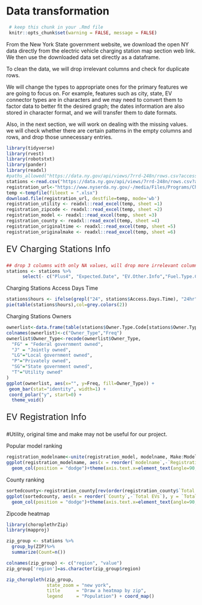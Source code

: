 # Data transformation
```r
 # keep this chunk in your .Rmd file
 knitr::opts_chunk$set(warning = FALSE, message = FALSE)
```

From the New York State government website, we download the open NY data directly from the electric vehicle charging station map section web link. We then use the downloaded data set directly as a dataframe. 

To clean the data, we will drop irrelevant columns and check for duplicate rows. 

We will change the types to appropriate ones for the primary features we are going to focus on. For example, features such as city, state, EV connector types are in characters and we may need to convert them to factor data to better fit the desired graph; the dates information are also stored in character format, and we will transfer them to date formats.

Also, in the next section, we will work on dealing with the missing values. we will check whether there are certain patterns in the empty columns and rows, and drop those unnecessary entries.


```r
library(tidyverse)
library(rvest)
library(robotstxt)
library(pander)
library(readxl)
#paths_allowed("https://data.ny.gov/api/views/7rrd-248n/rows.csv?accessType=DOWNLOAD&sorting=true")
stations <-read.csv("https://data.ny.gov/api/views/7rrd-248n/rows.csv?accessType=DOWNLOAD&sorting=true")
registration_url<-"https://www.nyserda.ny.gov/-/media/Files/Programs/ChargeNY/EV-Registration-Tables.xlsx"
temp <-tempfile(fileext = ".xlsx")
download.file(registration_url, destfile=temp, mode='wb')
registration_utility <- readxl::read_excel(temp, sheet =1)
registration_zipcode <- readxl::read_excel(temp, sheet =2)
registration_model <- readxl::read_excel(temp, sheet =3)
registration_county <- readxl::read_excel(temp, sheet =4)
registration_originaltime <- readxl::read_excel(temp, sheet =5)
registration_originalmake <- readxl::read_excel(temp, sheet =6)
```




<p style="font-size:23px;"> EV Charging Stations Info </p>
```r
## drop 3 columns with only NA values, will drop more irrelevant columns. Fuel Type Code has ELEV only. State has NY only. Status Code has E only
stations <- stations %>%
      select(- c("Plus4", "Expected.Date", "EV.Other.Info","Fuel.Type.Code","State","Station.Phone","Status.Code"))
```


Charging Stations Access Days Time
```r
stations$hours <- ifelse(grepl("24", stations$Access.Days.Time), "24hr", "other")
pie(table(stations$hours),col=grey.colors(2))
```
     
Charging Stations Owners
```r
ownerlist<-data.frame(table(stations$Owner.Type.Code[stations$Owner.Type.Code!=""]))
colnames(ownerlist)<-c("Owner_Type","Freq")
ownerlist$Owner_Type<-recode(ownerlist$Owner_Type,
  "FG" = "Federal government owned",
  "J" = "Jointly owned",
  "LG"="Local government owned",
  "P"="Privately owned",
  "SG"="State government owned",
  "T"="Utility owned"
)
ggplot(ownerlist, aes(x="", y=Freq, fill=Owner_Type)) +
 geom_bar(stat="identity", width=1) +
 coord_polar("y", start=0) +
  theme_void()
```



<p style="font-size:23px;"> EV Registration Info </p>
#Utility, original time and make may not be useful for our project.

Popular model ranking
```r
registration_modelname<-unite(registration_model, modelname, Make:Model, sep='-')[rev(order(registration_model$Registrations)),][-1,]
ggplot(registration_modelname, aes(x = reorder(`modelname`,-`Registrations`), y = `Registrations`)) +
  geom_col(position = "dodge")+theme(axis.text.x=element_text(angle=90, hjust=1))+labs(x="Make-Model")
```


County ranking
```r
sortedcounty<-registration_county[rev(order(registration_county$`Total EVs`)),][-1,]
ggplot(sortedcounty, aes(x = reorder(`County`,-`Total EVs`), y = `Total EVs`)) +
  geom_col(position = "dodge")+theme(axis.text.x=element_text(angle=90, hjust=1))+labs(x="County")
```

Zipcode heatmap 
```r
library(choroplethrZip)
library(mapproj)

zip_group <- stations %>%
  group_by(ZIP)%>%
  summarize(Count=n())

colnames(zip_group) <- c("region", "value")
zip_group['region']=as.character(zip_group$region)

zip_choropleth(zip_group, 
               state_zoom = "new york", 
               title      = "Draw a heatmap by zip",
               legend     = "Population") + coord_map()  

```




